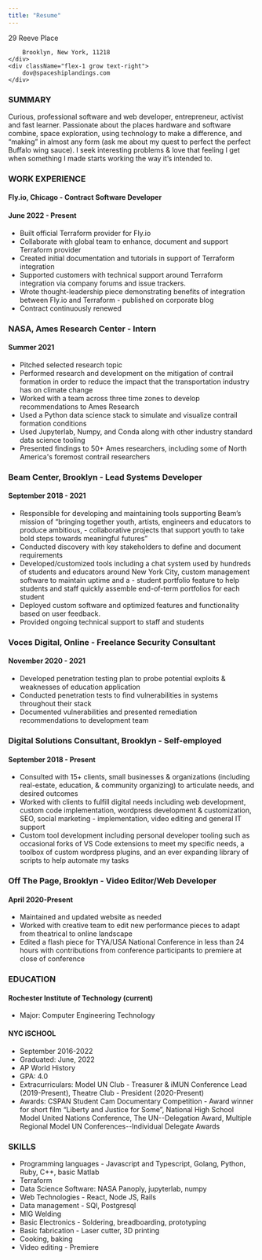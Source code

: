 ```yaml
---
title: "Resume"
---
```


<div className="flex flex-row">
    <div className="flex-1 grow">
        29 Reeve Place

        Brooklyn, New York, 11218
    </div>
    <div className="flex-1 grow text-right">
        dov@spaceshiplandings.com
    </div>
</div>

### SUMMARY
Curious, professional software and web developer, entrepreneur, activist and fast learner.
Passionate about the places hardware and software combine, space exploration, using technology to make a difference, and “making” in almost any form (ask me about my quest to perfect the perfect Buffalo wing sauce).  I seek  interesting problems & love that feeling I get when something I made starts working the way it’s intended to.

### WORK EXPERIENCE
#### Fly.io, Chicago - Contract Software Developer
#### June 2022 - Present

- Built official Terraform provider for Fly.io
- Collaborate with global team to enhance, document and support Terraform provider
- Created initial documentation and tutorials in support of Terraform integration
- Supported customers with technical support around Terraform integration via company forums and issue trackers.
- Wrote thought-leadership piece demonstrating benefits of integration between Fly.io and Terraform - published on corporate blog
- Contract continuously renewed

### NASA, Ames Research Center - Intern
#### Summer 2021
- Pitched selected research topic
- Performed research and development on the mitigation of contrail formation in order to reduce the impact that the transportation industry has on climate change
- Worked with a team across three time zones to develop recommendations to Ames Research
- Used a Python data science stack to simulate and visualize contrail formation conditions
- Used Jupyterlab, Numpy, and Conda along with other industry standard data science tooling
- Presented findings to 50+ Ames researchers, including some of North America's foremost contrail researchers

### Beam Center,  Brooklyn - Lead Systems Developer
#### September 2018 - 2021
- Responsible for developing and maintaining tools supporting Beam’s mission of “bringing together youth, artists, engineers and educators to produce ambitious, - collaborative projects that support youth to take bold steps towards meaningful futures”
- Conducted discovery with key stakeholders to define and document requirements
- Developed/customized tools including a chat system used by hundreds of students and educators around New York City, custom management software to maintain uptime and a - student portfolio feature to help students and staff quickly assemble end-of-term portfolios for each student
- Deployed custom software and optimized features and functionality based on user feedback.
- Provided ongoing technical support to staff and students

### Voces Digital,  Online - Freelance Security Consultant
#### November 2020 - 2021
- Developed penetration testing plan to probe potential exploits & weaknesses of education application
- Conducted penetration tests to find vulnerabilities in systems throughout their stack
- Documented vulnerabilities and presented remediation recommendations to development team

### Digital Solutions Consultant, Brooklyn - Self-employed
#### September 2018 - Present
- Consulted with 15+ clients, small businesses & organizations (including real-estate, education, & community organizing) to articulate needs, and desired outcomes
- Worked with clients to fulfill digital needs including web development, custom code implementation, wordpress development & customization, SEO, social marketing - implementation, video editing and general IT support
- Custom tool development including personal developer tooling such as occasional forks of VS Code extensions to meet my specific needs, a toolbox of custom wordpress plugins, and an ever expanding library of scripts to help automate my tasks

### Off The Page,  Brooklyn -  Video Editor/Web Developer
#### April 2020-Present
- Maintained and updated website as needed
- Worked with creative team to edit new performance pieces to adapt from theatrical to online landscape
- Edited a flash piece for TYA/USA National Conference in less than 24 hours with contributions from conference participants to premiere at close of conference

### EDUCATION
#### Rochester Institute of Technology (current)
- Major: Computer Engineering Technology

#### NYC iSCHOOL
- September 2016-2022
- Graduated: June, 2022
- AP World History
- GPA: 4.0
- Extracurriculars: Model UN Club - Treasurer & iMUN Conference Lead (2019-Present), Theatre Club - President (2020-Present)
- Awards: CSPAN Student Cam Documentary Competition - Award winner for short film “Liberty and Justice for Some”, National High School Model United Nations Conference, The UN--Delegation Award, Multiple Regional Model UN Conferences--Individual Delegate Awards

### SKILLS
- Programming languages - Javascript and Typescript, Golang, Python, Ruby, C++, basic Matlab
- Terraform
- Data Science Software: NASA Panoply, jupyterlab, numpy
- Web Technologies - React, Node JS, Rails
- Data management - SQl, Postgresql
- MIG Welding
- Basic Electronics - Soldering, breadboarding, prototyping
- Basic fabrication - Laser cutter, 3D printing
- Cooking, baking
- Video editing - Premiere
